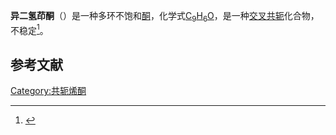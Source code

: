 {{Chembox
| ImageFile = Isoindenone.svg
| ImageSize = 150px
| IUPACName = 2''H''-Inden-2-one
| OtherNames = 
| Section1 = {{Chembox Identifiers
| CASNo = 93465-07-7
| CASNo_Ref =<ref>{{cite web |title=AKos Samples Germany - 32 Million Molecules - Available to Order - |url=http://akoscompounds.de/catalogue/?IDNUMBERS=AKOS024437641 |publisher=AKos}}</ref>
| ChemSpiderID = 
| PubChem = 15810462
| SMILES = C1=CC2=CC(=O)C=C2C=C1
| StdInChI=1S/C9H6O/c10-9-5-7-3-1-2-4-8(7)6-9/h1-6H
| StdInChIKey = UQUWSELRIJLNNT-UHFFFAOYSA-N
  }}
| Section2 = {{Chembox Properties
| C=9 | H=6 | O=1
  }}
}}
'''异二氢茚酮'''（{{lang-en|Isoindenone}}）是一种多环不饱和[[酮|酮]]，化学式[[C9H6O|C<sub>9</sub>H<sub>6</sub>O]]，是一种[[交叉共轭|交叉共轭]]化合物，不稳定<ref>{{cite web |title=Levine Connection, May 2013 |url=https://issuu.com/unc_charlotte/docs/levine-connection-may-2013/2 |website=Issuu |language=en}}</ref>。

==参考文献==
{{Reflist}}

{{chem-stub}}
[[Category:共轭烯酮|Category:共轭烯酮]]